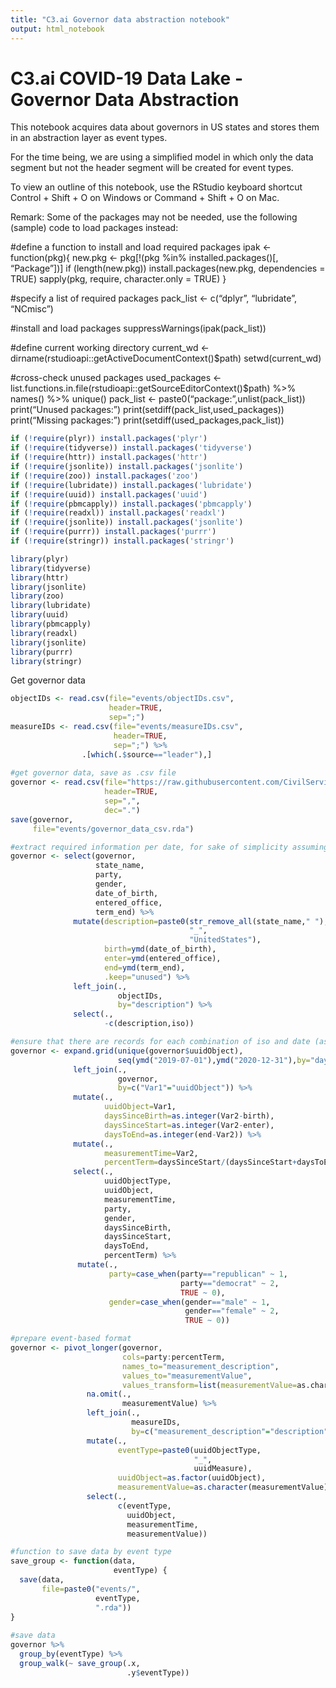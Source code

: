 ```yaml
---
title: "C3.ai Governor data abstraction notebook"
output: html_notebook
---
```


# C3.ai COVID-19 Data Lake - Governor Data Abstraction

This notebook acquires data about governors in US states and stores them in an abstraction layer as event types.

For the time being, we are using a simplified model in which only the data segment but not the header segment will be created for event types.

To view an outline of this notebook, use the RStudio keyboard shortcut Control + Shift + O on Windows or Command + Shift + O on Mac.

Remark: Some of the packages may not be needed, use the following (sample) code to load packages instead:

#define a function to install and load required packages
ipak <- function(pkg){
  new.pkg <- pkg[!(pkg %in% installed.packages()[, "Package"])]
  if (length(new.pkg)) 
    install.packages(new.pkg, dependencies = TRUE)
  sapply(pkg, require, character.only = TRUE)
}

#specify a list of required packages
pack_list <- c("dplyr",
               "lubridate",
               "NCmisc")

#install and load packages
suppressWarnings(ipak(pack_list))

#define current working directory
current_wd <- dirname(rstudioapi::getActiveDocumentContext()$path)
setwd(current_wd)

#cross-check unused packages
used_packages <- list.functions.in.file(rstudioapi::getSourceEditorContext()$path) %>%
  names() %>%
  unique()
pack_list <- paste0("package:",unlist(pack_list))
print("Unused packages:")
print(setdiff(pack_list,used_packages))
print("Missing packages:")
print(setdiff(used_packages,pack_list))

```r
if (!require(plyr)) install.packages('plyr')
if (!require(tidyverse)) install.packages('tidyverse')
if (!require(httr)) install.packages('httr')
if (!require(jsonlite)) install.packages('jsonlite')
if (!require(zoo)) install.packages('zoo')
if (!require(lubridate)) install.packages('lubridate')
if (!require(uuid)) install.packages('uuid')
if (!require(pbmcapply)) install.packages('pbmcapply')
if (!require(readxl)) install.packages('readxl')
if (!require(jsonlite)) install.packages('jsonlite')
if (!require(purrr)) install.packages('purrr')
if (!require(stringr)) install.packages('stringr')

library(plyr)
library(tidyverse)
library(httr)
library(jsonlite)
library(zoo)
library(lubridate)
library(uuid)
library(pbmcapply)
library(readxl)
library(jsonlite)
library(purrr)
library(stringr)
```

Get governor data

```r
objectIDs <- read.csv(file="events/objectIDs.csv",
                      header=TRUE,
                      sep=";")
measureIDs <- read.csv(file="events/measureIDs.csv",
                       header=TRUE,
                       sep=";") %>%
                .[which(.$source=="leader"),]
                
#get governor data, save as .csv file
governor <- read.csv(file="https://raw.githubusercontent.com/CivilServiceUSA/us-governors/master/us-governors/data/us-governors.csv",
                     header=TRUE,
                     sep=",",
                     dec=".")
save(governor,
     file="events/governor_data_csv.rda")

#extract required information per date, for sake of simplicity assuming same timezone/time for all dates
governor <- select(governor,
                   state_name,
                   party,
                   gender,
                   date_of_birth,
                   entered_office,
                   term_end) %>%
              mutate(description=paste0(str_remove_all(state_name," "),
                                        "_",
                                        "UnitedStates"),
                     birth=ymd(date_of_birth),
                     enter=ymd(entered_office),
                     end=ymd(term_end),
                     .keep="unused") %>%
              left_join(.,
                        objectIDs,
                        by="description") %>%
              select(.,
                     -c(description,iso))

#ensure that there are records for each combination of iso and date (assuming that no dates are missing between min and max of original data)
governor <- expand.grid(unique(governor$uuidObject),
                        seq(ymd("2019-07-01"),ymd("2020-12-31"),by="days")) %>%
              left_join(.,
                        governor,
                        by=c("Var1"="uuidObject")) %>%
              mutate(.,
                     uuidObject=Var1,
                     daysSinceBirth=as.integer(Var2-birth),
                     daysSinceStart=as.integer(Var2-enter),
                     daysToEnd=as.integer(end-Var2)) %>%
              mutate(.,
                     measurementTime=Var2,
                     percentTerm=daysSinceStart/(daysSinceStart+daysToEnd)) %>%
              select(.,
                     uuidObjectType,
                     uuidObject,
                     measurementTime,
                     party,
                     gender,
                     daysSinceBirth,
                     daysSinceStart,
                     daysToEnd,
                     percentTerm) %>%
               mutate(.,
                      party=case_when(party=="republican" ~ 1,
                                      party=="democrat" ~ 2,
                                      TRUE ~ 0),
                      gender=case_when(gender=="male" ~ 1,
                                       gender=="female" ~ 2,
                                       TRUE ~ 0))

#prepare event-based format
governor <- pivot_longer(governor,
                         cols=party:percentTerm,
                         names_to="measurement_description",
                         values_to="measurementValue",
                         values_transform=list(measurementValue=as.character)) %>%
                 na.omit(.,
                         measurementValue) %>%
                 left_join(.,
                           measureIDs,
                           by=c("measurement_description"="description")) %>%
                 mutate(.,
                        eventType=paste0(uuidObjectType,
                                         "_",
                                         uuidMeasure),
                        uuidObject=as.factor(uuidObject),
                        measurementValue=as.character(measurementValue)) %>%
                 select(.,
                        c(eventType,
                          uuidObject,
                          measurementTime,
                          measurementValue))

#function to save data by event type
save_group <- function(data,
                       eventType) {
  save(data,
       file=paste0("events/",
                   eventType,
                   ".rda"))
}
  
#save data  
governor %>%
  group_by(eventType) %>%
  group_walk(~ save_group(.x,
                          .y$eventType))
```
